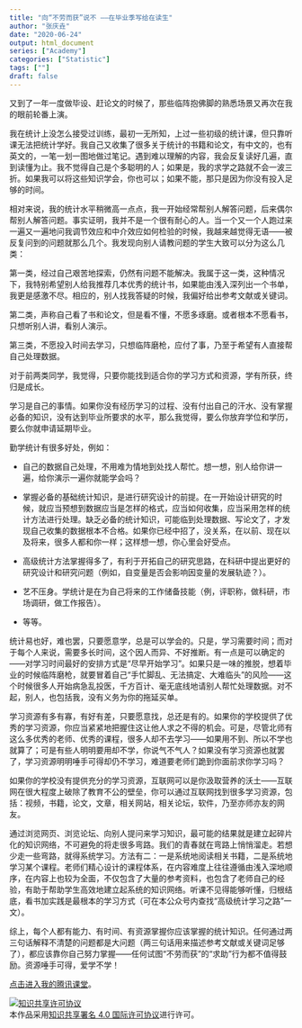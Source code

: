 ```yaml
---
title: "向“不劳而获”说不 ——在毕业季写给在读生"
author: "张庆垚"
date: "2020-06-24"
output: html_document
series: ["Academy"]
categories: ["Statistic"]
tags: [""]
draft: false
---
```


又到了一年一度做毕设、赶论文的时候了，那些临阵抱佛脚的熟悉场景又再次在我的眼前轮番上演。

我在统计上没怎么接受过训练，最初一无所知，上过一些初级的统计课，但只靠听课无法把统计学好。我自己又收集了很多关于统计的书籍和论文，有中文的，也有英文的，一笔一划一图地做过笔记。遇到难以理解的内容，我会反复读好几遍，直到读懂为止。我不觉得自己是个多聪明的人；如果是，我的求学之路就不会一波三折。如果我可以将这些知识学会，你也可以；如果不能，那只是因为你没有投入足够的时间。

相对来说，我的统计水平稍微高一点点，我一开始经常帮别人解答问题，后来偶尔帮别人解答问题。事实证明，我并不是一个很有耐心的人。当一个又一个人跑过来一遍又一遍地问我调节效应和中介效应如何检验的时候，我越来越觉得无语——被反复问到的问题就那么几个。我发现向别人请教问题的学生大致可以分为这么几类：

第一类，经过自己艰苦地探索，仍然有问题不能解决。我属于这一类，这种情况下，我特别希望别人给我推荐几本优秀的统计书，如果能由浅入深列出一个书单，我更是感激不尽。相应的，别人找我答疑的时候，我偏好给出参考文献或关键词。

第二类，声称自己看了书和论文，但是看不懂，不愿多琢磨。或者根本不愿看书，只想听别人讲，看别人演示。

第三类，不愿投入时间去学习，只想临阵磨枪，应付了事，乃至于希望有人直接帮自己处理数据。

对于前两类同学，我觉得，只要你能找到适合你的学习方式和资源，学有所获，终归是成长。

学习是自己的事情。如果你没有经历学习的过程、没有付出自己的汗水、没有掌握必备的知识，没有达到毕业所要求的水平，那么我觉得，要么你放弃学位和学历，要么你就申请延期毕业。

勤学统计有很多好处，例如：

- 自己的数据自己处理，不用难为情地到处找人帮忙。想一想，别人给你讲一遍，给你演示一遍你就能学会吗？

- 掌握必备的基础统计知识，是进行研究设计的前提。在一开始设计研究的时候，就应当预想到数据应当是怎样的格式，应当如何收集，应当采用怎样的统计方法进行处理。缺乏必备的统计知识，可能临到处理数据、写论文了，才发现自己收集的数据根本不合格。如果你已经中招了，没关系，在以前、现在以及将来，很多人都和你一样；这样想一想，你心里会好受点。

- 高级统计方法掌握得多了，有利于开拓自己的研究思路，在科研中提出更好的研究设计和研究问题（例如，自变量是否会影响因变量的发展轨迹？）。

- 艺不压身。学统计是在为自己将来的工作储备技能（例，评职称，做科研，市场调研，做工作报告）。

- 等等。

统计易也好，难也罢，只要愿意学，总是可以学会的。只是，学习需要时间；而对于每个人来说，需要多长时间，这个因人而异、不好推断。有一点是可以确定的——对学习时间最好的安排方式是“尽早开始学习”。如果只是一味的推脱，想着毕业的时候临阵磨枪，就要冒着自己“手忙脚乱、无法搞定、大难临头”的风险——这个时候很多人开始病急乱投医，千方百计、毫无底线地请别人帮忙处理数据。对不起，别人，也包括我，没有义务为你的拖延买单。

学习资源有多有寡，有好有差，只要愿意找，总还是有的。如果你的学校提供了优秀的学习资源，你应当紧紧地把握住这让他人求之不得的机会。可是，尽管北师有这么多优秀的老师、优秀的课程，很多人却不去学习——如果用不到、所以不学也就算了；可是有些人明明要用却不学，你说气不气人？如果没有学习资源也就罢了，学习资源明明唾手可得却仍不学习，难道要老师们跪到你面前求你学习吗？

如果你的学校没有提供充分的学习资源，互联网可以是你汲取营养的沃土——互联网在很大程度上破除了教育不公的壁垒，你可以通过互联网找到很多学习资源，包括：视频，书籍，论文，文章，相关网站，相关论坛，软件，乃至亦师亦友的网友。

通过浏览网页、浏览论坛、向别人提问来学习知识，最可能的结果就是建立起碎片化的知识网络，不可避免的将走很多弯路。我们的青春就在弯路上悄悄溜走。若想少走一些弯路，就得系统学习。方法有二：一是系统地阅读相关书籍，二是系统地学习某个课程。老师们精心设计的课程体系，在内容难度上往往遵循由浅入深地顺序，在内容上也较为全面，不仅包含了大量的参考资料，也包含了老师自己的经验，有助于帮助学生高效地建立起系统的知识网络。听课不见得能够听懂，归根结底，看书加实践是最根本的学习方式（可在本公众号内查找“高级统计学习之路”一文）。

综上，每个人都有能力、有时间、有资源掌握你应该掌握的统计知识。任何通过两三句话解释不清楚的问题都是大问题（两三句话用来描述参考文献或关键词足够了），都应该靠你自己努力掌握——任何试图“不劳而获”的“求助”行为都不值得鼓励。资源唾手可得，爱学不学！

[点击进入我的腾讯课堂](http://bfzldh.ke.qq.com/)。

<a rel="license" href="http://creativecommons.org/licenses/by/4.0/"><img alt="知识共享许可协议" style="border-width:0" src="https://i.creativecommons.org/l/by/4.0/88x31.png" /></a><br />本<span xmlns:dct="http://purl.org/dc/terms/" href="http://purl.org/dc/dcmitype/Text" rel="dct:type">作品</span>采用<a rel="license" href="http://creativecommons.org/licenses/by/4.0/">知识共享署名 4.0 国际许可协议</a>进行许可。

